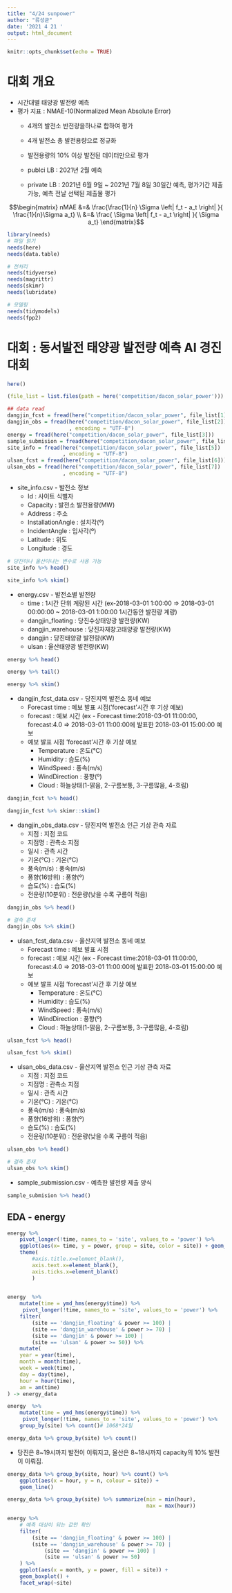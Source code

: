 ```yaml
---
title: "4/24 sunpower"
author: "류성균"
date: '2021 4 21 '
output: html_document
---
```


```r
knitr::opts_chunk$set(echo = TRUE)
```

# 대회 개요
- 시간대별 태양광 발전량 예측
- 평가 지표 : NMAE-10(Normalized Mean Absolute Error)
    - 4개의 발전소 반전량을하나로 합하여 평가
    - 4개 발전소 총 발전용량으로 정규화
    - 발전용량의 10% 이상 발전된 데이터만으로 평가
    
    - publci LB : 2021년 2월 예측
    - private LB : 2021년 6월 9일 ~ 2021년 7월 8일 30일간 예측, 평가기간 제출 가능, 예측 전날 선택된 제출물 평가


$$\begin{matrix}
nMAE &=& \frac{\frac{1}{n} \Sigma \left| f_t - a_t \right| }{ \frac{1}{n}\Sigma a_t} \\
&=& \frac{ \Sigma \left| f_t - a_t \right| }{ \Sigma a_t}
\end{matrix}$$

```r
library(needs)
# 파일 읽기
needs(here)
needs(data.table)

# 전처리
needs(tidyverse)
needs(magrittr)
needs(skimr)
needs(lubridate)

# 모델링
needs(tidymodels)
needs(fpp2)
```

# 대회 : 동서발전 태양광 발전량 예측 AI 경진대회
```r
here()
```
```r
(file_list = list.files(path = here('competition/dacon_solar_power')))
```

```r
## data read
dangjin_fcst = fread(here("competition/dacon_solar_power", file_list[1]))
dangjin_obs = fread(here("competition/dacon_solar_power", file_list[2])
                    , encoding = "UTF-8")
energy = fread(here("competition/dacon_solar_power", file_list[3]))
sample_submision = fread(here("competition/dacon_solar_power", file_list[4]))
site_info = fread(here("competition/dacon_solar_power", file_list[5])
                  , encoding = "UTF-8")
ulsan_fcst = fread(here("competition/dacon_solar_power", file_list[6]))
ulsan_obs = fread(here("competition/dacon_solar_power", file_list[7])
                  , encoding = "UTF-8")
```

- site_info.csv - 발전소 정보
    - Id : 사이트 식별자
    - Capacity : 발전소 발전용량(MW)
    - Address : 주소
    - InstallationAngle : 설치각(º)
    - IncidentAngle : 입사각(º)
    - Latitude : 위도
    - Longitude : 경도

```r
# 당진이냐 울산이냐는 변수로 사용 가능
site_info %>% head()
```

```r
site_info %>% skim()
```

- energy.csv - 발전소별 발전량
    - time : 1시간 단위 계량된 시간 (ex-2018-03-01 1:00:00 => 2018-03-01 00:00:00 ~                                      2018-03-01 1:00:00 1시간동안 발전량 계량)
    - dangjin_floating : 당진수상태양광 발전량(KW)
    - dangjin_warehouse : 당진자재창고태양광 발전량(KW)
    - dangjin : 당진태양광 발전량(KW)
    - ulsan : 울산태양광 발전량(KW)

```r
energy %>% head()
```
```r
energy %>% tail()
```


```r
energy %>% skim()
```


- dangjin_fcst_data.csv - 당진지역 발전소 동네 예보
    - Forecast time : 예보 발표 시점('forecast'시간 후 기상 예보)
    - forecast : 예보 시간 (ex - Forecast time:2018-03-01 11:00:00, forecast:4.0 =>                             2018-03-01 11:00:00에 발표한 2018-03-01 15:00:00 예보
    - 예보 발표 시점 'forecast'시간 후 기상 예보
        - Temperature : 온도(℃)
        - Humidity : 습도(%)
        - WindSpeed : 풍속(m/s)
        - WindDirection : 풍향(º)
        - Cloud : 하늘상태(1-맑음, 2-구름보통, 3-구름많음, 4-흐림)
    
    
```r
dangjin_fcst %>% head()
```

```r
dangjin_fcst %>% skimr::skim()
```

- dangjin_obs_data.csv - 당진지역 발전소 인근 기상 관측 자료
    - 지점 : 지점 코드
    - 지점명 : 관측소 지점
    - 일시 : 관측 시간
    - 기온(°C) : 기온(°C)
    - 풍속(m/s) : 풍속(m/s)
    - 풍향(16방위) : 풍향(º)
    - 습도(%) : 습도(%)
    - 전운량(10분위) : 전운량(낮을 수록 구름이 적음)
    
```r
dangjin_obs %>% head()
```

```r
# 결측 존재
dangjin_obs %>% skim()
```

- ulsan_fcst_data.csv - 울산지역 발전소 동네 예보
    - Forecast time : 예보 발표 시점
    - forecast : 예보 시간 (ex - Forecast time:2018-03-01 11:00:00, forecast:4.0 =>                             2018-03-01 11:00:00에 발표한 2018-03-01 15:00:00 예보
    - 예보 발표 시점 'forecast'시간 후 기상 예보
        - Temperature : 온도(℃)
        - Humidity : 습도(%)
        - WindSpeed : 풍속(m/s)
        - WindDirection : 풍향(º)
        - Cloud : 하늘상태(1-맑음, 2-구름보통, 3-구름많음, 4-흐림)
        
```r
ulsan_fcst %>% head()
```

```r
ulsan_fcst %>% skim()
```
- ulsan_obs_data.csv - 울산지역 발전소 인근 기상 관측 자료
    - 지점 : 지점 코드
    - 지점명 : 관측소 지점
    - 일시 : 관측 시간
    - 기온(°C) : 기온(°C)
    - 풍속(m/s) : 풍속(m/s)
    - 풍향(16방위) : 풍향(º)
    - 습도(%) : 습도(%)
    - 전운량(10분위) : 전운량(낮을 수록 구름이 적음)
    
```r
ulsan_obs %>% head()
```
```r
# 결측 존재
ulsan_obs %>% skim()
```

- sample_submission.csv - 예측한 발전량 제출 양식
```r
sample_submision %>% head()
```

## EDA - energy
```r
energy %>% 
    pivot_longer(!time, names_to = 'site', values_to = 'power') %>%
    ggplot(aes(x= time, y = power, group = site, color = site)) + geom_line() + 
    theme(
        #axis.title.x=element_blank(), 
        axis.text.x=element_blank(), 
        axis.ticks.x=element_blank()
        )
    
```

```r
energy  %>% 
    mutate(time = ymd_hms(energy$time)) %>%
     pivot_longer(!time, names_to = 'site', values_to = 'power') %>%
    filter(
        (site == 'dangjin_floating' & power >= 100) |
        (site == 'dangjin_warehouse' & power >= 70) |
        (site == 'dangjin' & power >= 100) |
        (site == 'ulsan' & power >= 50)) %>% 
    mutate(
    year = year(time),
    month = month(time),
    week = week(time),
    day = day(time),
    hour = hour(time),
    am = am(time)
) -> energy_data
```


```r
energy  %>% 
    mutate(time = ymd_hms(energy$time)) %>%
     pivot_longer(!time, names_to = 'site', values_to = 'power') %>% 
    group_by(site) %>% count()# 1068*24일
```

```r
energy_data %>% group_by(site) %>% count()
```

- 당진은 8~19시까지 발전이 이뤄지고, 울산은 8~18시까지 capacity의 10% 발전이 이뤄짐.

```r
energy_data %>% group_by(site, hour) %>% count() %>% 
    ggplot(aes(x = hour, y = n, colour = site)) + 
    geom_line()

```
```r
energy_data %>% group_by(site) %>% summarize(min = min(hour), 
                                             max = max(hour))
```



```r
energy %>% 
    # 예측 대상이 되는 값만 확인
    filter(
        (site == 'dangjin_floating' & power >= 100) |
        (site == 'dangjin_warehouse' & power >= 70) |
            (site == 'dangjin' & power >= 100) |
            (site == 'ulsan' & power >= 50) 
    ) %>% 
    ggplot(aes(x = month, y = power, fill = site)) + 
    geom_boxplot() + 
    facet_wrap(~site)
```

```r

```

